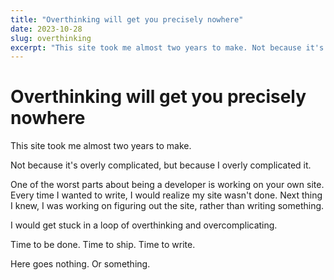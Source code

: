 ```yaml
---
title: "Overthinking will get you precisely nowhere"
date: 2023-10-28
slug: overthinking
excerpt: "This site took me almost two years to make. Not because it's overly complicated, but because I overly complicated it."
---
```


# Overthinking will get you precisely nowhere

This site took me almost two years to make.

Not because it's overly complicated, but because I overly complicated it.

One of the worst parts about being a developer is working on your own site. Every time I wanted to write, I would realize my site wasn't done. Next thing I knew, I was working on figuring out the site, rather than writing something.

I would get stuck in a loop of overthinking and overcomplicating.

Time to be done. Time to ship. Time to write.

Here goes nothing. Or something.
